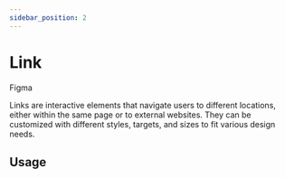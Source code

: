 ```yaml
---
sidebar_position: 2
---
```


# Link


<p>
  <glu-button target="_blank" href="https://www.figma.com/design/jSs4mJxj7dJbXsCE1IHtqt/GelatoUI-Design-System-(V-0.1.0)?node-id=239-4600&t=Atc4eInbyG3YDBW0-0">Figma</glu-button>
</p>

Links are interactive elements that navigate users to different locations, either within the same page or to external websites. They can be customized with different styles, targets, and sizes to fit various design needs.

## Usage

<LinkSizes />

<LinkReadme />
